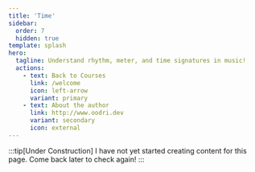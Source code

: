 ```yaml
---
title: 'Time'
sidebar:
  order: 7
  hidden: true
template: splash
hero:
  tagline: Understand rhythm, meter, and time signatures in music!
  actions:
    - text: Back to Courses
      link: /welcome
      icon: left-arrow
      variant: primary
    - text: About the author
      link: http://www.oodri.dev
      variant: secondary
      icon: external
---
```



:::tip[Under Construction]
I have not yet started creating content for this page. Come back later to check again!
:::
